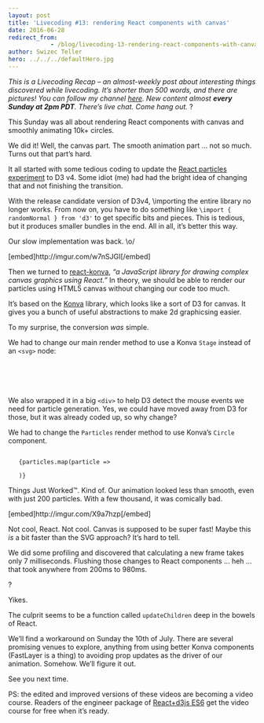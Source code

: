 ```yaml
---
layout: post
title: 'Livecoding #13: rendering React components with canvas'
date: 2016-06-28
redirect_from: 
            - /blog/livecoding-13-rendering-react-components-with-canvas/swizec/6784
author: Swizec Teller
hero: ../../../defaultHero.jpg
---
```

_This is a Livecoding Recap – an almost-weekly post about interesting things discovered while livecoding. It’s shorter than 500 words, and there are pictures! You can follow my channel [here](https://livecoding.tv/swizec). New content almost **every Sunday at 2pm PDT**. There’s live chat. Come hang out._ ?





This Sunday was all about rendering React components with canvas and smoothly animating 10k+ circles.



We did it! Well, the canvas part. The smooth animation part … not so much. Turns out that part’s hard.



It all started with some tedious coding to update the [React particles experiment](https://github.com/Swizec/react-particles-experiment) to D3 v4. Some idiot (me) had had the bright idea of changing that and not finishing the transition.



With the release candidate version of D3v4, \\importing the entire library no longer works. From now on, you have to do something like `\import { randomNormal } from 'd3'` to get specific bits and pieces. This is tedious, but it produces smaller bundles in the end. All in all, it’s better this way.



Our slow implementation was back. \\o/



\[embed]http&#x3A;//imgur.com/w7nSJGI\[/embed]



Then we turned to [react-konva](https://github.com/lavrton/react-konva), _“a JavaScript library for drawing complex canvas graphics using React.”_ In theory, we should be able to render our particles using HTML5 canvas without changing our code too much.



It’s based on the [Konva](http://konvajs.github.io/) library, which looks like a sort of D3 for canvas. It gives you a bunch of useful abstractions to make 2d graphicsing easier.



To my surprise, the conversion _was_ simple.



We had to change our main render method to use a Konva `Stage` instead of an `<svg>` node:



```

    
       
    
```



We also wrapped it in a big `<div>` to help D3 detect the mouse events we need for particle generation. Yes, we could have moved away from D3 for those, but it was already coded up, so why change?



We had to change the `Particles` render method to use Konva’s `Circle` component.



```

   {particles.map(particle =>
      
   )}
```



Things Just Worked™. Kind of. Our animation looked less than smooth, even with just 200 particles. With a few thousand, it was comically bad.



\[embed]http&#x3A;//imgur.com/X9a7hzp\[/embed]



Not cool, React. Not cool. Canvas is supposed to be super fast! Maybe this _is_ a bit faster than the SVG approach? It’s hard to tell.



We did some profiling and discovered that calculating a new frame takes only 7 milliseconds. Flushing those changes to React components … heh … that took anywhere from 200ms to 980ms.



?



Yikes.



The culprit seems to be a function called `updateChildren` deep in the bowels of React.



We’ll find a workaround on Sunday the 10th of July. There are several promising venues to explore, anything from using better Konva components (FastLayer is a thing) to avoiding prop updates as the driver of our animation. Somehow. We’ll figure it out.



See you next time.



PS: the edited and improved versions of these videos are becoming a video course. Readers of the engineer package of [React+d3js ES6](http://swizec.com/reactd3js/) get the video course for free when it’s ready.